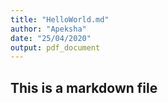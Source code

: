 ```yaml
---
title: "HelloWorld.md"
author: "Apeksha"
date: "25/04/2020"
output: pdf_document
---
```

## This is a markdown file

